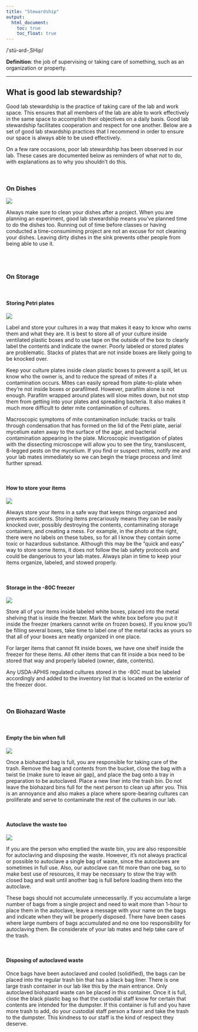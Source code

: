 ```yaml
---
title: "Stewardship"
output:
  html_document:
    toc: true
    toc_float: true
---
```


<p>/ˈstü-ərd-ˌSHip/</p>
<p>**Definition**: the job of supervising or taking care of something, such as an organization or property. </p>

---

## What is good lab stewardship?
Good lab stewardship is the practice of taking care of the lab and work space. This ensures that all members of the lab are able to work effectively in the same space to accomplish their objectives on a daily basis. Good lab stewardship facilitates cooperation and respect for one another. Below are a set of good lab stwardship practices that I recommend in order to ensure our space is always able to be used effectively. 

On a few rare occasions, poor lab stewardship has been observed in our lab.  These cases are documented below as reminders of what *not* to do, with explanations as to why you shouldn't do this.

<br>

### On Dishes

![](images/DirtyDishes.JPG){.custom_wide .grow .shadow}

Always make sure to clean your dishes after a project. When you are planning an experiment, good lab stweardship means you've planned time to do the dishes too. Running out of time before classes or having conducted a time-consumiming project are not an excuse for not cleaning your dishes. Leaving dirty dishes in the sink prevents other people from being able to use it. 

<br>
<br>

### On Storage 

<br>

#### Storing Petri plates

![](images/ImproperPlateStorage.jpg){.custom_image .grow .shadow}

Label and store your cultures in a way that makes it easy to know who owns them and what they are. It is best to store all of your culture inside ventilated plastic boxes and to use tape on the outside of the box to clearly label the contents and indicate the owner. Poorly labeled or stored plates are problematic. Stacks of plates that are not inside boxes are likely going to be knocked over.

Keep your culture plates inside clean plastic boxes to prevent a spill, let us know who the owner is, and to reduce the spread of mites if a contamination occurs. Mites can easily spread from plate-to-plate when they're not inside boxes or parafilmed. However, parafilm alone is not enough. Parafilm wrapped around plates will slow mites down, but not stop them from getting into your plates and spreading bacteria. It also makes it much more difficult to deter mite contamination of cultures. 

Macroscopic symptoms of mite contamination include: tracks or trails through condensation that has formed on the lid of the Petri plate, aerial mycelium eaten away to the surface of the agar, and bacterial contamination appearing in the plate. Microscopic investigation of plates with the dissecting microscope will allow you to see the tiny, transluscent, 8-legged pests on the mycelium. If you find or suspect mites, notify me and your lab mates immediately so we can begin the triage process and limit further spread.

<br>


#### How to store your items

![](images/RiskyStorage.jpg){.custom_image .grow .shadow}


Always store your items in a safe way that keeps things organized and prevents accidents. Storing items precariously means they can be easily knocked over, possibly destroying the contents, contaminating storage containers, and creating a mess.  For example, in the photo at the right, there were no labels on these tubes, so for all I know they contain some toxic or hazardous substance. Although this may be the "quick and easy" way to store some items, it does not follow the lab safety protocols and could be dangerious to your lab mates. Always plan in time to keep your items organize, labeled, and stowed properly. 

<br>



#### Storage in the -80C freezer

![](images/UnorganizedFreezer.jpg){.custom_image .shadow .grow}

Store all of your items inside labeled white boxes, placed into the metal shelving that is inside the freezer. Mark the white box before you put it inside the freezer (markers cannot write on frozen boxes). If you know you'll be filling several boxes, take time to label one of the metal racks as yours so that all of your boxes are neatly organized in one place. 

For larger items that cannot fit inside boxes, we have one shelf inside the freezer for these items. All other items that can fit inside a box need to be stored that way and properly labeled (owner, date, contents). 

Any USDA-APHIS regulated cultures stored in the -80C must be labeled accordingly and added to the inventory list that is located on the exterior of the freezer door.

<br>

### On Biohazard Waste

<br> 

#### Empty the bin when full

![](images/BiohazardBinFull.JPG){.custom_image .shadow .grow}

Once a biohazard bag is full, you are responsible for taking care of the trash. Remove the bag and contents from the bucket, close the bag with a twist tie (make sure to leave air gap), and place the bag onto a tray in preparation to be autoclaved. Place a new liner into the trash bin. Do not leave the biohazard bins full for the next person to clean up after you. This is an annoyance and also makes a place where spore-bearing cultures can proliferate and serve to contaminate the rest of the cultures in our lab. 


<br>

#### Autoclave the waste too

![](images/AutoclaveYourTrash.jpg){.custom_image .shadow .grow}

If you are the person who emptied the waste bin, you are also responsible for autoclaving and disposing the waste. However, it's not always practical or possible to autoclave a single bag of waste, since the autoclaves are sometimes in full use. Also, our autoclave can fit more than one bag, so to make best use of resources, it may be necessary to stow the tray with closed bag and wait until another bag is full before loading them into the autoclave. 

These bags should not accumulate unnecessarily. If you accumulate a large number of bags from a single project and need to wait more than 1-hour to place them in the autoclave, leave a message with your name on the bags and indicate when they will be properly disposed. There have been cases where large numbers of bags accumulated and no one too responsibility for autoclaving them. Be considerate of your lab mates and help take care of the trash.

<br>

#### Disposing of autoclaved waste

Once bags have been autoclaved and cooled (solidified), the bags can be placed into the regular trash bin that has a black bag liner. There is one large trash container in our lab like this by the main entrance. Only autoclaved biohazard waste can be placed in this container. Once it is full, close the black plastic bag so that the custodial staff know for certain that contents are intended for the dumpster. If this container is full and you have more trash to add, do your custodial staff person a favor and take the trash to the dumpster. This kindness to our staff is the kind of respect they deserve.